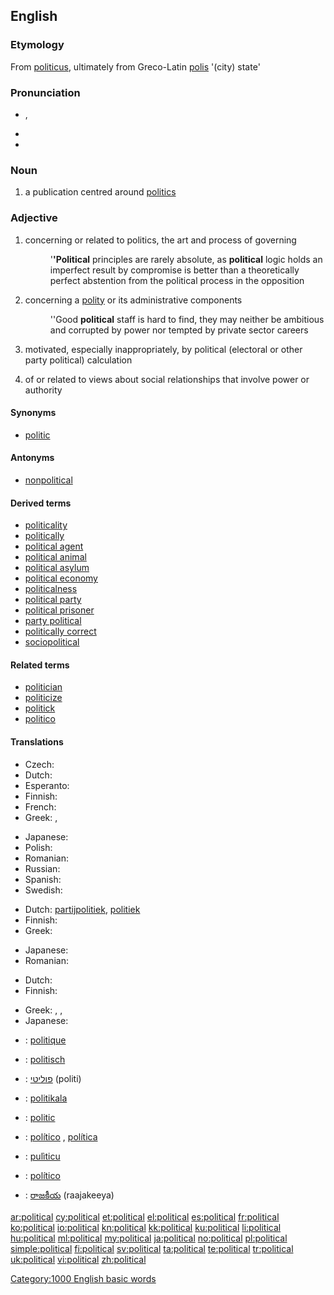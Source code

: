 ==English==
{{rank|etc.|broke|waiting|773|political|reading|German|seven}}

===Etymology===
From {{etyl|la}} [[politicus]], ultimately from Greco-Latin [[polis]] '(city) state'

===Pronunciation===
* {{IPA|/pəˈlɪtɪkəl/}}, {{SAMPA|/p@"lItIk@l/}}
* {{audio|en-us-political.ogg|Audio (US)}}
* {{hyphenation|pol|it|i|cal}}

===Noun===
{{en-noun}}

# a publication centred around [[politics]]

===Adjective===
{{en-adj|more}}

# concerning or related to politics, the art and process of governing
#: '''''Political''' principles are rarely absolute, as '''political''' logic holds an imperfect result by compromise is better than a theoretically perfect abstention from the political process in the opposition
# concerning a [[polity]] or its administrative components
#: ''Good '''political''' staff is hard to find, they may neither be ambitious and corrupted by power nor tempted by private sector careers
# {{pejorative}} motivated, especially inappropriately, by political (electoral or other party political) calculation
# of or related to views about social relationships that involve power or authority

====Synonyms====
* [[politic]]

====Antonyms====
* [[nonpolitical]]

====Derived terms====
* [[politicality]]
* [[politically]]
* [[political agent]]
* [[political animal]]
* [[political asylum]]
* [[political economy]]
* [[politicalness]]
* [[political party]]
* [[political prisoner]]
* [[party political]]
* [[politically correct]]
* [[sociopolitical]]

====Related terms====
* [[politician]]
* [[politicize]]
* [[politick]]
* [[politico]]

====Translations====
{{trans-top|concerning or related to politics}}
* Czech: {{t+|cs|politický|m}}
* Dutch: {{t+|nl|politiek}}
* Esperanto: {{t-|eo|politika|xs=Esperanto}}
* Finnish: {{t+|fi|poliittinen}}
* French: {{t+|fr|politique}}
* Greek: {{t+|el|πολιτικός}}, {{t+|el|πολιτειακός}}
{{trans-mid}}
* Japanese: {{t-|ja|政治的な|tr=seiji-tekina}}
* Polish: {{t+|pl|polityczny|m}}
* Romanian: {{t-|ro|politic|m|n}}
* Russian: {{t+|ru|политический|tr=politíčeskij}}
* Spanish: {{t-|es|político}}
* Swedish: {{t+|sv|politisk}}
{{trans-bottom}}

{{trans-top|motivated by political calculation}}
* Dutch: [[partijpolitiek]], [[politiek]]
* Finnish: {{t+|fi|poliittinen}}
* Greek: {{t+|el|πολιτικός}}
{{trans-mid}}
* Japanese: {{t-|ja|政治的な|tr=seiji-tekina}}
* Romanian: {{t-|ro|politic|m|n}}
{{trans-bottom}}

{{trans-top|of or related to views about social relationships that involve power or authority}}
* Dutch: {{t+|nl|politiek}}
* Finnish: {{t+|fi|poliittinen}}
{{trans-mid}}
* Greek: {{t+|el|πολιτικός}}, {{t+|el|πολιτειακός}}, {{t+|el|δημόσιος}}
* Japanese: {{t-|ja|政治的な|tr=seiji-tekina}}
{{trans-bottom}}

{{checktrans-top}}
* {{ttbc|French}}: [[politique]]
* {{ttbc|German}}: [[politisch]]
* {{ttbc|Hebrew}}: [[פוליטי]] (politi)
* {{ttbc|Ido}}: [[politikala]]
* {{ttbc|Interlingua}}: [[politic]]
{{trans-mid}}
* {{ttbc|Portuguese}}: [[político]] {{m}}, [[política]] {{f}}
* {{ttbc|Sicilian}}: [[pulìticu]]
* {{ttbc|Spanish}}: [[político]] {{m}}
* {{ttbc|Telugu}}: [[రాజకీయ]] (raajakeeya)
{{trans-bottom}}

[[Category:1000 English basic words]]

[[ar:political]]
[[cy:political]]
[[et:political]]
[[el:political]]
[[es:political]]
[[fr:political]]
[[ko:political]]
[[io:political]]
[[kn:political]]
[[kk:political]]
[[ku:political]]
[[li:political]]
[[hu:political]]
[[ml:political]]
[[my:political]]
[[ja:political]]
[[no:political]]
[[pl:political]]
[[simple:political]]
[[fi:political]]
[[sv:political]]
[[ta:political]]
[[te:political]]
[[tr:political]]
[[uk:political]]
[[vi:political]]
[[zh:political]]